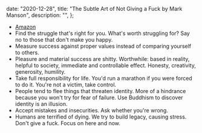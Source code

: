 
  date: "2020-12-28",
  title: "The Subtle Art of Not Giving a Fuck by Mark Manson",
  description: "",
};


- [Amazon](https://www.amazon.com/gp/product/0062457713)
- Find the struggle that's right for you. What's worth struggling for? Say no to those that don't make you happy.
- Measure success against proper values instead of comparing yourself to others.
- Pleasure and material success are shitty. Worthwhile: based in reality, helpful to society, immediate and controllable effect. Honesty, creativity, generosity, humility.
- Take full responsibility for life. You'd run a marathon if you were forced to do it. You're not a victim, take control.
- People tend to flee things that threaten identity. More of a hindrance because you won't try for fear of failure. Use Buddhism to discover identity is an illusion.
- Accept mistakes and insecurities. Ask whether you're wrong.
- Humans are terrified of dying. We try to build legacy, causing stress. Don't give a fuck. Focus on here and now.
